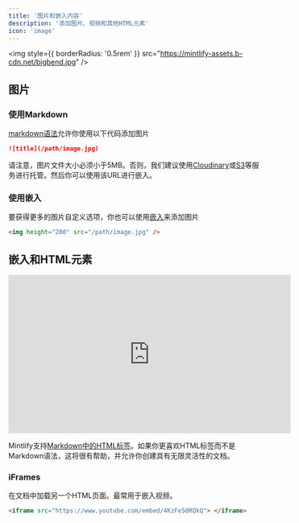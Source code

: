 ```yaml
---
title: '图片和嵌入内容'
description: '添加图片、视频和其他HTML元素'
icon: 'image'
---
```


<img
  style={{ borderRadius: '0.5rem' }}
  src="https://mintlify-assets.b-cdn.net/bigbend.jpg"
/>

## 图片

### 使用Markdown

[markdown语法](https://www.markdownguide.org/basic-syntax/#images)允许你使用以下代码添加图片

```md
![title](/path/image.jpg)
```

请注意，图片文件大小必须小于5MB。否则，我们建议使用[Cloudinary](https://cloudinary.com/)或[S3](https://aws.amazon.com/s3/)等服务进行托管。然后你可以使用该URL进行嵌入。

### 使用嵌入

要获得更多的图片自定义选项，你也可以使用[嵌入](/writing-content/embed)来添加图片

```html
<img height="200" src="/path/image.jpg" />
```

## 嵌入和HTML元素

<iframe
  width="560"
  height="315"
  src="https://www.youtube.com/embed/4KzFe50RQkQ"
  title="YouTube视频播放器"
  frameBorder="0"
  allow="accelerometer; autoplay; clipboard-write; encrypted-media; gyroscope; picture-in-picture"
  allowFullScreen
  style={{ width: '100%', borderRadius: '0.5rem' }}
></iframe>

<br />

<Tip>

Mintlify支持[Markdown中的HTML标签](https://www.markdownguide.org/basic-syntax/#html)。如果你更喜欢HTML标签而不是Markdown语法，这将很有帮助，并允许你创建具有无限灵活性的文档。

</Tip>

### iFrames

在文档中加载另一个HTML页面。最常用于嵌入视频。

```html
<iframe src="https://www.youtube.com/embed/4KzFe50RQkQ"> </iframe>
```